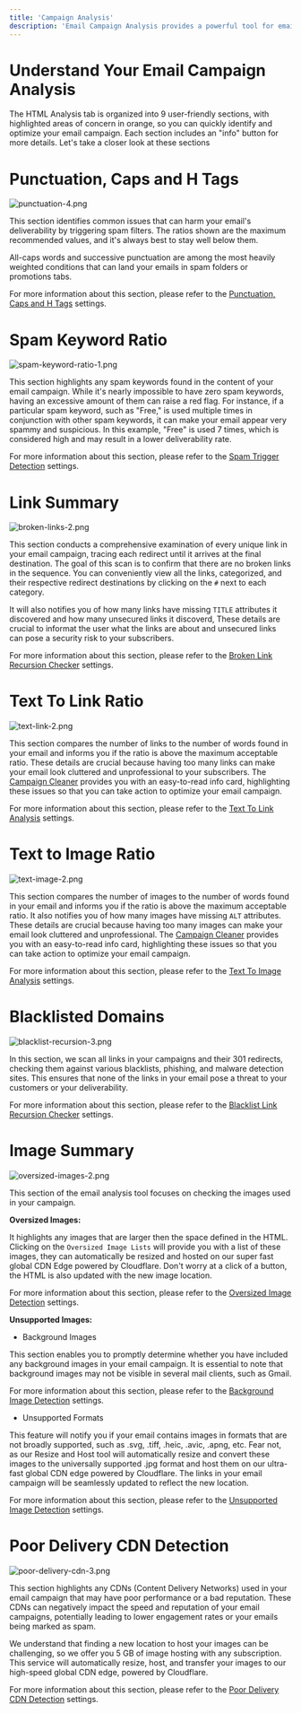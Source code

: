 ```yaml
---
title: 'Campaign Analysis'
description: 'Email Campaign Analysis provides a powerful tool for email marketers to analyze and optimize their HTML code.'
---
```

# Understand Your Email Campaign Analysis 
The HTML Analysis tab is organized into 9 user-friendly sections, with highlighted areas of concern in orange, so you can quickly identify and optimize your email campaign. Each section includes an "info" button for more details. Let's take a closer look at these sections

# Punctuation, Caps and H Tags

![punctuation-4.png](/images/punctuation-4.png)

This section identifies common issues that can harm your email's deliverability by triggering spam filters. The ratios shown are the maximum recommended values, and it's always best to stay well below them.

All-caps words and successive punctuation are among the most heavily weighted conditions that can land your emails in spam folders or promotions tabs.

For more information about this section, please refer to the  [Punctuation, Caps and H Tags](/features-settings/punctuation-caps-h-tags) settings.

# Spam Keyword Ratio
![spam-keyword-ratio-1.png](/images/spam-keyword-ratio-1.png)

This section highlights any spam keywords found in the content of your email campaign. While it's nearly impossible to have zero spam keywords, having an excessive amount of them can raise a red flag. For instance, if a particular spam keyword, such as "Free," is used multiple times in conjunction with other spam keywords, it can make your email appear very spammy and suspicious. In this example, "Free" is used 7 times, which is considered high and may result in a lower deliverability rate. 

For more information about this section, please refer to the [Spam Trigger Detection](/features-settings/spam-trigger-detection) settings.

# Link Summary

![broken-links-2.png](/images/broken-links-2.png)

This section conducts a comprehensive examination of every unique link in your email campaign, tracing each redirect until it arrives at the final destination. The goal of this scan is to confirm that there are no broken links in the sequence. You can conveniently view all the links, categorized, and their respective redirect destinations by clicking on the `#` next to each category. 

It will also notifies you of how many links have missing `TITLE` attributes it discovered and how many unsecured links it discoverd, These details are crucial to informat the user what the links are about and unsecured links can pose a security risk to your subscribers. 

For more information about this section, please refer to the [Broken Link Recursion Checker](/features-settings/broken-link-checker) settings.

# Text To Link Ratio

![text-link-2.png](/images/text-link-2.png)

This section compares the number of links to the number of words found in your email and informs you if the ratio is above the maximum acceptable ratio. These details are crucial because having too many links can make your email look cluttered and unprofessional to your subscribers. The [Campaign Cleaner](https://campaigncleaner.com) provides you with an easy-to-read info card, highlighting these issues so that you can take action to optimize your email campaign.

For more information about this section, please refer to the [Text To Link Analysis](/features-settings/text-to-link-analysis) settings.

# Text to Image Ratio
![text-image-2.png](/images/text-image-2.png)

This section compares the number of images to the number of words found in your email and informs you if the ratio is above the maximum acceptable ratio. It also notifies you of how many images have missing `ALT` attributes. These details are crucial because having too many images can make your email look cluttered and unprofessional. The [Campaign Cleaner](https://campaigncleaner.com) provides you with an easy-to-read info card, highlighting these issues so that you can take action to optimize your email campaign.

For more information about this section, please refer to the [Text To Image Analysis](/features-settings/text-to-image-analysis) settings.

# Blacklisted Domains

![blacklist-recursion-3.png](/images/blacklist-recursion-3.png)

In this section, we scan all links in your campaigns and their 301 redirects, checking them against various blacklists, phishing, and malware detection sites. This ensures that none of the links in your email pose a threat to your customers or your deliverability.

For more information about this section, please refer to the [Blacklist Link Recursion Checker](/features-settings/blacklist-recursion-checking) settings.

# Image Summary
![oversized-images-2.png](/images/oversized-images-2.png)

This section of the email analysis tool focuses on checking the images used in your campaign.

**Oversized Images:**

It highlights any images that are larger then the space defined in the HTML. Clicking on the `Oversized Image Lists` will provide you with a list of these images, they can automatically be resized and hosted on our super fast global CDN Edge powered by Cloudflare. Don't worry at a click of a button, the HTML is also updated with the new image location.

For more information about this section, please refer to the [Oversized Image Detection](/features-settings/image-summary) settings.

**Unsupported Images:**

- Background Images 

This section enables you to promptly determine whether you have included any background images in your email campaign. It is essential to note that background images may not be visible in several mail clients, such as Gmail. 

For more information about this section, please refer to the [Background Image Detection](/features-settings/background-image-detection) settings.

- Unsupported Formats

This feature will notify you if your email contains images in formats that are not broadly supported, such as .svg, .tiff, .heic, .avic, .apng, etc. Fear not, as our Resize and Host tool will automatically resize and convert these images to the universally supported .jpg format and host them on our ultra-fast global CDN edge powered by Cloudflare. The links in your email campaign will be seamlessly updated to reflect the new location.

For more information about this section, please refer to the [Unsupported Image Detection](/features-settings/unsupported-image-detection) settings.

# Poor Delivery CDN Detection
![poor-delivery-cdn-3.png](/images/poor-delivery-cdn-3.png)

This section highlights any CDNs (Content Delivery Networks) used in your email campaign that may have poor performance or a bad reputation. These CDNs can negatively impact the speed and reputation of your email campaigns, potentially leading to lower engagement rates or your emails being marked as spam.

We understand that finding a new location to host your images can be challenging, so we offer you 5 GB of image hosting with any subscription. This service will automatically resize, host, and transfer your images to our high-speed global CDN edge, powered by Cloudflare.

For more information about this section, please refer to the [Poor Delivery CDN Detection](/features-settings/poor-delivery-cdn-detection) settings.
